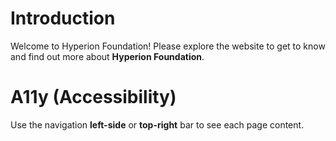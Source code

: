 # Introduction
Welcome to Hyperion Foundation! Please explore the website to get to know and find out more about **Hyperion Foundation**.

# A11y (Accessibility)
Use the navigation **left-side** or **top-right** bar to see each page content.